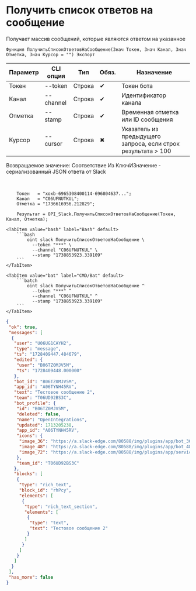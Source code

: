 ﻿---
sidebar_position: 7
---


# Получить список ответов на сообщение
 Получает массив сообщений, которые являются ответом на указанное



`Функция ПолучитьСписокОтветовНаСообщение(Знач Токен, Знач Канал, Знач Отметка, Знач Курсор = "") Экспорт`

  | Параметр | CLI опция | Тип | Обяз. | Назначение |
  |-|-|-|-|-|
  | Токен | --token | Строка | &#x2714; | Токен бота |
  | Канал | --channel | Строка | &#x2714; | Идентификатор канала |
  | Отметка | --stamp | Строка | &#x2714; | Временная отметка или ID сообщения |
  | Курсор | --cursor | Строка | &#x2716; | Указатель из предыдущего запроса, если строк результата > 100 |

  
  Возвращаемое значение:   Соответствие Из КлючИЗначение - сериализованный JSON ответа от Slack

<br/>




```bsl title="Пример использования для 1С:Предприятие/OneScript"
    Токен   = "xoxb-6965308400114-696804637...";
    Канал   = "C06UFNUTKUL";
    Отметка = "1736616956.212829";

    Результат = OPI_Slack.ПолучитьСписокОтветовНаСообщение(Токен, Канал, Отметка);
```
    

 <Tabs>
  
    <TabItem value="bash" label="Bash" default>
        ```bash
            oint slack ПолучитьСписокОтветовНаСообщение \
              --token "***" \
              --channel "C06UFNUTKUL" \
              --stamp "1738853923.339109"
        ```
    </TabItem>
  
    <TabItem value="bat" label="CMD/Bat" default>
        ```batch
            oint slack ПолучитьСписокОтветовНаСообщение ^
              --token "***" ^
              --channel "C06UFNUTKUL" ^
              --stamp "1738853923.339109"
        ```
    </TabItem>
</Tabs>


```json title="Результат"
{
 "ok": true,
 "messages": [
  {
   "user": "U06UG1CAYH2",
   "type": "message",
   "ts": "1728409447.484679",
   "edited": {
    "user": "B06TZ0MJV5M",
    "ts": "1728409448.000000"
   },
   "bot_id": "B06TZ0MJV5M",
   "app_id": "A06TYNH45RV",
   "text": "Тестовое сообщение 2",
   "team": "T06UD92BS3C",
   "bot_profile": {
    "id": "B06TZ0MJV5M",
    "deleted": false,
    "name": "OpenIntegrations",
    "updated": 1713205238,
    "app_id": "A06TYNH45RV",
    "icons": {
     "image_36": "https://a.slack-edge.com/80588/img/plugins/app/bot_36.png",
     "image_48": "https://a.slack-edge.com/80588/img/plugins/app/bot_48.png",
     "image_72": "https://a.slack-edge.com/80588/img/plugins/app/service_72.png"
    },
    "team_id": "T06UD92BS3C"
   },
   "blocks": [
    {
     "type": "rich_text",
     "block_id": "rhPcy",
     "elements": [
      {
       "type": "rich_text_section",
       "elements": [
        {
         "type": "text",
         "text": "Тестовое сообщение 2"
        }
       ]
      }
     ]
    }
   ]
  }
 ],
 "has_more": false
}
```
